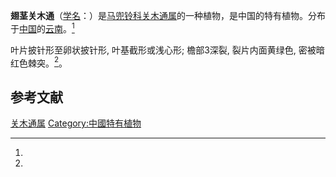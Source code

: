 {{Speciesbox
| status = 
| status_system = 
| image =
| genus = Isotrema
| species = caulialatum
| authority = (C. Y. Wu ex J. S. Ma & C. Y. Cheng) X. X. Zhu, S. Liao & J. S. Ma
| synonyms = 
* 翅茎马兜铃 ''Aristolochia caulialata'' C. Y. Wu ex J. S. Ma & C. Y. Cheng
| synonyms_ref = <ref name="biods.2019183">{{cite journal |last1=Xinxin |first1=Zhu |last2=Jun |first2=Wang |last3=Shuai |first3=Liao |last4=Jinshuang |first4=Ma |title=Synopsis of Aristolochia L. and Isotrema Raf. (Aristolochiaceae) in China |journal=Biodiversity Science |date=2019-10-20 |volume=27 |issue=10 |pages=1143 |doi=10.17520/biods.2019183}}</ref>
}}

'''翅茎关木通'''（[[学名|学名]]：{{lang|la|''Isotrema caulialatum''}}）是[[马兜铃科|马兜铃科]][[关木通属|关木通属]]的一种植物，是中国的特有植物。分布于[[中国|中国]]的[[云南|云南]]。<ref name="biods.2019183" />

叶片披针形至卵状披针形, 叶基截形或浅心形; 檐部3深裂, 裂片内面黄绿色, 密被暗红色棘突。<ref name="biods.2019183" />。

==参考文献==
{{reflist}}

{{Taxonbar|from=Q89019263}}
[[Category:关木通属|关木通属]]
[[Category:中國特有植物|Category:中國特有植物]]
{{植物小作品}}